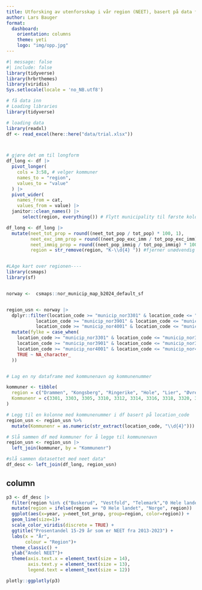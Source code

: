 ```yaml
---
title: Utforsking av utenforsskap i vår region (NEET), basert på data fra SSB
author: Lars Bauger 
format: 
  dashboard:
    orientation: columns
    theme: yeti
    logo: "img/opp.jpg"
---
```


```r
#| message: false
#| include: false
library(tidyverse)
library(hrbrthemes)
library(viridis)
Sys.setlocale(locale = 'no_NB.utf8')
```

```r
# få data inn
# Loading libraries
library(tidyverse)

# loading data
library(readxl)
df <- read_excel(here::here("data/trial.xlsx"))



# gjøre det om til longform
df_long <- df |> 
  pivot_longer(
    cols = 3:58, # velger kommuner
    names_to = "region",
    values_to = "value"
  ) |> 
  pivot_wider(
    names_from = cat,
    values_from = value) |> 
  janitor::clean_names() |> 
      select(region, everything()) # Flytt municipality til første kolonne

df_long <- df_long |> 
  mutate(neet_tot_prop = round((neet_tot_pop / tot_pop) * 100, 1),
         neet_exc_imm_prop = round((neet_pop_exc_imm / tot_pop_exc_imm) * 100, 1),
         neet_immig_prop = round((neet_pop_immig / tot_pop_immig) * 100, 1),
         region = str_remove(region, "K-\\d{4} ")) #fjerner unødvendig tekst


#LAge kart over regionen----
library(csmaps)
library(sf)


norway <-  csmaps::nor_municip_map_b2024_default_sf


region_usn <- norway |> 
  dplyr::filter(location_code >= "municip_nor3301" & location_code <= "municip_nor3338"|
           location_code >= "municip_nor3901" & location_code <= "municip_nor3911"|
           location_code >= "municip_nor4001" & location_code <= "municip_nor4036") |> 
  mutate(fylke = case_when(
    location_code >= "municip_nor3301" & location_code <= "municip_nor3338" ~ "Buskerud",
    location_code >= "municip_nor3901" & location_code <= "municip_nor3911" ~ "Vestfold",
    location_code >= "municip_nor4001" & location_code <= "municip_nor4036" ~ "Telemark",
    TRUE ~ NA_character_
  ))


# Lag en ny dataframe med kommunenavn og kommunenummer

kommuner <- tibble(
  region = c("Drammen", "Kongsberg", "Ringerike", "Hole", "Lier", "Øvre Eiker", "Modum", "Krødsherad", "Flå", "Nesbyen", "Gol", "Hemsedal", "Ål", "Hol", "Sigdal", "Flesberg", "Rollag", "Nore og Uvdal", "Horten", "Holmestrand", "Tønsberg", "Sandefjord", "Larvik", "Færder", "Porsgrunn", "Skien", "Notodden", "Siljan", "Bamble", "Kragerø", "Drangedal", "Nome", "Midt-Telemark", "Seljord", "Hjartdal", "Tinn", "Kviteseid", "Nissedal", "Fyresdal", "Tokke", "Vinje"),
  Kommunenr = c(3301, 3303, 3305, 3310, 3312, 3314, 3316, 3318, 3320, 3322, 3324, 3326, 3328, 3330, 3332, 3334, 3336, 3338, 3901, 3903, 3905, 3907, 3909, 3911, 4001, 4003, 4005, 4010, 4012, 4014, 4016, 4018, 4020, 4022, 4024, 4026, 4028, 4030, 4032, 4034, 4036)
)

# Legg til en kolonne med kommunenummer i df basert på location_code
region_usn <- region_usn %>%
  mutate(Kommunenr = as.numeric(str_extract(location_code, "\\d{4}")))

# Slå sammen df med kommuner for å legge til kommunenavn
region_usn <- region_usn |> 
  left_join(kommuner, by = "Kommunenr")

#slå sammen datasettet med neet data"
df_desc <- left_join(df_long, region_usn)
```

## column

```r
p3 <- df_desc |> 
  filter(region %in% c("Buskerud", "Vestfold", "Telemark","0 Hele landet")) |>
  mutate(region = ifelse(region == "0 Hele landet", "Norge", region)) |> 
  ggplot(aes(x=year, y=neet_tot_prop, group=region, color=region)) +
  geom_line(size=1)+
  scale_color_viridis(discrete = TRUE) +
  ggtitle("Prosentandel 15-29 år som er NEET fra 2013-2023") +
  labs(x = "År",
       colour = "Region")+
  theme_classic() +
  ylab("Andel NEET")+
  theme(axis.text.x = element_text(size = 14),
        axis.text.y = element_text(size = 13),
        legend.text = element_text(size = 12))

plotly::ggplotly(p3)
```
